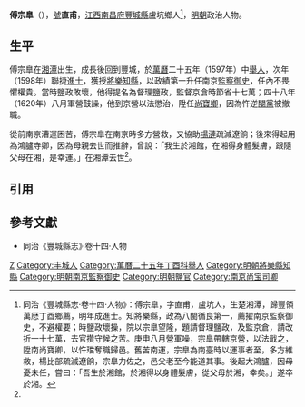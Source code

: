 '''傅宗臯'''（{{bd|16世紀||17世紀}}），[[號|號]]'''直甫'''，[[江西等處承宣布政使司|江西]][[南昌府|南昌府]][[豐城縣|豐城縣]]盧坑鄉人<ref name=djs>同治《豐城縣志·卷十四·人物》：傅宗臯，字直甫，盧坑人，生楚湘潭，歸豐領萬厯丁酉鄉薦，明年成進士。知將樂縣，政為八閩循良第一，薦擢南京監察御史，不避權要；時鹽政壞操，院以宗臯望隆，題請督理鹽政，及監京倉，請改折一十七萬，去官攢守候之苦。庚申八月營軍噪，宗臯帶轄京營，以法戢之，陞南尚寶卿，以忤璫奪職歸邑。舊苦南運，宗臯為南臺時以運事者至，多方維救，楊比部疏減遼餉，宗臯力佐之，邑父老至今能道其事。後起大鴻臚，因母憂未任，嘗曰：「吾生於湘館，於湘得以身體髮膚，從父母於湘，幸矣。」遂卒於湘。</ref>，[[明朝|明朝]]政治人物。

==生平==
傅宗臯在[[湘潭縣|湘潭]]出生，成長後回到豐城，於[[萬曆|萬曆]]二十五年（1597年）中[[舉人|舉人]]，次年（1598年）聯捷[[進士|進士]]，獲授[[將樂縣|將樂]][[知縣|知縣]]，以政績第一升任南京[[監察御史|監察御史]]，任內不畏懼權貴。當時鹽政敗壞，他得提名為督理鹽政，監督京倉時節省十七萬；四十八年（1620年）八月軍營鼓譟，他到京營以法懲治，陞任[[南京尚寶司|尚寶卿]]，因為忤逆[[閹黨|閹黨]]被撤職。

從前南京漕運困苦，傅宗臯在南京時多方營救，又協助[[楊漣|楊漣]]疏減遼餉；後來得起用為鴻臚寺卿，因為母親去世而推辭，曾說：「我生於湘館，在湘得身體髮膚，跟隨父母在湘，是幸運。」在湘潭去世<ref name=djs/>。

==引用==
{{reflist}}

==參考文獻==
*同治《豐城縣志》·卷十四·人物

{{start box}}
{{s-off}}
{{s-before|[[汪文璧|汪文璧]]}}
{{s-title|明朝將樂縣知縣|萬曆年間}}
{{s-after|[[應世科|應世科]]}}
{{end box}}

{{萬曆二十六年戊戌科殿試金榜}}

[[Category:傅姓|Z]]
[[Category:丰城人|Category:丰城人]]
[[Category:萬曆二十五年丁酉科舉人|Category:萬曆二十五年丁酉科舉人]]
[[Category:明朝將樂縣知縣|Category:明朝將樂縣知縣]]
[[Category:明朝南京監察御史|Category:明朝南京監察御史]]
[[Category:明朝鹽官|Category:明朝鹽官]]
[[Category:南京尚宝司卿|Category:南京尚宝司卿]]